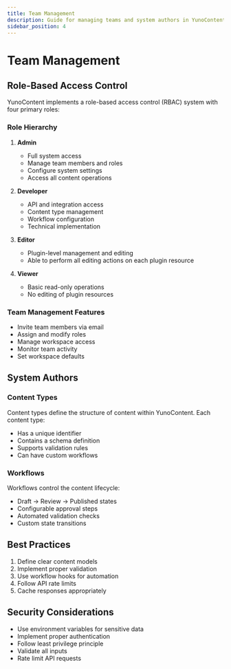```yaml
---
title: Team Management
description: Guide for managing teams and system authors in YunoContent
sidebar_position: 4
---
```


# Team Management

## Role-Based Access Control

YunoContent implements a role-based access control (RBAC) system with four primary roles:

### Role Hierarchy

1. **Admin**
   - Full system access
   - Manage team members and roles
   - Configure system settings
   - Access all content operations

2. **Developer**
   - API and integration access
   - Content type management
   - Workflow configuration
   - Technical implementation

3. **Editor**
   - Plugin-level management and editing
   - Able to perform all editing actions on each plugin resource

4. **Viewer**
   - Basic read-only operations
   - No editing of plugin resources

### Team Management Features

- Invite team members via email
- Assign and modify roles
- Manage workspace access
- Monitor team activity
- Set workspace defaults

## System Authors

### Content Types

Content types define the structure of content within YunoContent. Each content type:

- Has a unique identifier
- Contains a schema definition
- Supports validation rules
- Can have custom workflows

### Workflows

Workflows control the content lifecycle:

- Draft → Review → Published states
- Configurable approval steps
- Automated validation checks
- Custom state transitions

## Best Practices

1. Define clear content models
2. Implement proper validation
3. Use workflow hooks for automation
4. Follow API rate limits
5. Cache responses appropriately

## Security Considerations

- Use environment variables for sensitive data
- Implement proper authentication
- Follow least privilege principle
- Validate all inputs
- Rate limit API requests 